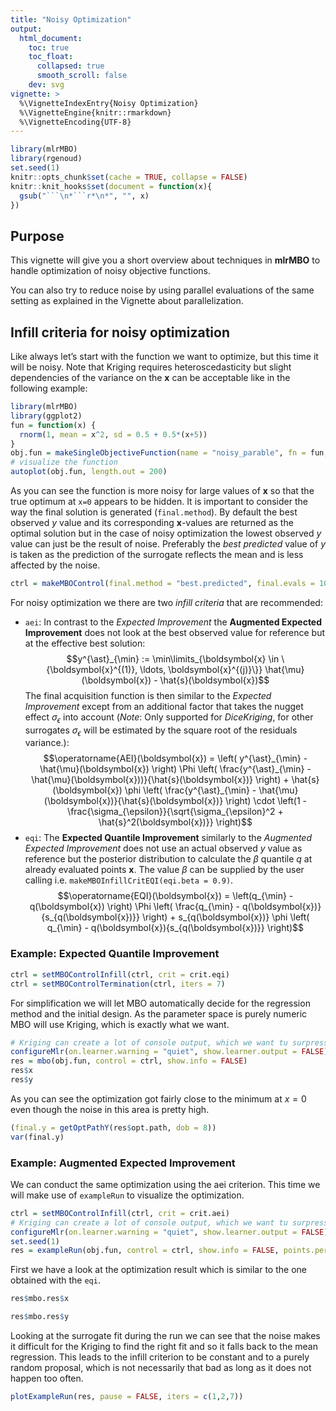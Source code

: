 ```yaml
---
title: "Noisy Optimization"
output:
  html_document:
    toc: true
    toc_float:
      collapsed: true
      smooth_scroll: false
    dev: svg
vignette: >
  %\VignetteIndexEntry{Noisy Optimization}
  %\VignetteEngine{knitr::rmarkdown}
  %\VignetteEncoding{UTF-8}
---
```


```r
library(mlrMBO)
library(rgenoud)
set.seed(1)
knitr::opts_chunk$set(cache = TRUE, collapse = FALSE)
knitr::knit_hooks$set(document = function(x){
  gsub("```\n*```r*\n*", "", x)
})
```

## Purpose

This vignette will give you a short overview about techniques in **mlrMBO** to handle optimization of noisy objective functions.

You can also try to reduce noise by using parallel evaluations of the same setting as explained in the Vignette about parallelization.

## Infill criteria for noisy optimization

Like always let's start with the function we want to optimize, but this time it will be noisy.
Note that Kriging requires heteroscedasticity but slight dependencies of the variance on the $\boldsymbol{x}$ can be acceptable like in the following example:

```r
library(mlrMBO)
library(ggplot2)
fun = function(x) {
  rnorm(1, mean = x^2, sd = 0.5 + 0.5*(x+5))
}
obj.fun = makeSingleObjectiveFunction(name = "noisy_parable", fn = fun, has.simple.signature = TRUE, par.set = makeNumericParamSet("x", 1, -5, 5), noisy = TRUE)
# visualize the function
autoplot(obj.fun, length.out = 200)
```

As you can see the function is more noisy for large values of $\boldsymbol{x}$ so that the true optimum at `x=0` appears to be hidden.
It is important to consider the way the final solution is generated (`final.method`).
By default the best observed $y$ value and its corresponding $\boldsymbol{x}$-values are returned as the optimal solution but in the case of noisy optimization the lowest observed $y$ value can just be the result of noise.
Preferably the _best predicted_ value of $y$ is taken as the prediction of the surrogate reflects the mean and is less affected by the noise.

```r
ctrl = makeMBOControl(final.method = "best.predicted", final.evals = 10)
```

For noisy optimization we there are two _infill criteria_ that are recommended:

* `aei`: In contrast to the _Expected Improvement_ the **Augmented Expected Improvement** does not look at the best observed value for reference but at the effective best solution:
$$y^{\ast}_{\min} := \min\limits_{\boldsymbol{x} \in \{\boldsymbol{x}^{(1)}, \ldots, \boldsymbol{x}^{(j)}\}} \hat{\mu}(\boldsymbol{x}) - \hat{s}(\boldsymbol{x})$$
The final acquisition function is then similar to the _Expected Improvement_ except from an additional factor that takes the nugget effect $\sigma_{\epsilon}$ into account (_Note_: Only supported for _DiceKriging_, for other surrogates $\sigma_{\epsilon}$ will be estimated by the square root of the residuals variance.):
$$\operatorname{AEI}(\boldsymbol{x}) = \left( y^{\ast}_{\min} - \hat{\mu}(\boldsymbol{x}) \right) \Phi \left( \frac{y^{\ast}_{\min} - \hat{\mu}(\boldsymbol{x}))}{\hat{s}(\boldsymbol{x})} \right) + \hat{s}(\boldsymbol{x}) \phi \left( \frac{y^{\ast}_{\min} - \hat{\mu}(\boldsymbol{x})}{\hat{s}(\boldsymbol{x})} \right) \cdot \left(1 - \frac{\sigma_{\epsilon}}{\sqrt{\sigma_{\epsilon}^2 + \hat{s}^2(\boldsymbol{x})}} \right)$$
* `eqi`: The **Expected Quantile Improvement** similarly to the _Augmented Expected Improvement_ does not use an actual observed $y$ value as reference but the posterior distribution to calculate the $\beta$ quantile $q$ at already evaluated points $\boldsymbol{x}$.
The value $\beta$ can be supplied by the user calling  i.e. `makeMBOInfillCritEQI(eqi.beta = 0.9)`.
$$\operatorname{EQI}(\boldsymbol{x}) = \left(q_{\min} - q(\boldsymbol{x}) \right) \Phi \left( \frac{q_{\min} - q(\boldsymbol{x})}{s_{q(\boldsymbol{x})}} \right) + s_{q(\boldsymbol{x})} \phi \left( q_{\min} - q(\boldsymbol{x}){s_{q(\boldsymbol{x})}} \right)$$

### Example: Expected Quantile Improvement

```r
ctrl = setMBOControlInfill(ctrl, crit = crit.eqi)
ctrl = setMBOControlTermination(ctrl, iters = 7)
```

For simplification we will let MBO automatically decide for the regression method and the initial design.
As the parameter space is purely numeric MBO will use Kriging, which is exactly what we want.

```r
# Kriging can create a lot of console output, which we want tu surpress here:
configureMlr(on.learner.warning = "quiet", show.learner.output = FALSE)
res = mbo(obj.fun, control = ctrl, show.info = FALSE)
res$x
res$y
```

As you can see the optimization got fairly close to the minimum at $x = 0$ even though the noise in this area is pretty high.

```r
(final.y = getOptPathY(res$opt.path, dob = 8))
var(final.y)
```

### Example: Augmented Expected Improvement

We can conduct the same optimization using the aei criterion.
This time we will make use of `exampleRun` to visualize the optimization.

```r
ctrl = setMBOControlInfill(ctrl, crit = crit.aei)
# Kriging can create a lot of console output, which we want tu surpress here:
configureMlr(on.learner.warning = "quiet", show.learner.output = FALSE)
set.seed(1)
res = exampleRun(obj.fun, control = ctrl, show.info = FALSE, points.per.dim = 200, noisy.evals = 1)
```

First we have a look at the optimization result which is similar to the one obtained with the `eqi`.

```r
res$mbo.res$x

res$mbo.res$y
```

Looking at the surrogate fit during the run we can see that the noise makes it difficult for the Kriging to find the right fit and so it falls back to the mean regression.
This leads to the infill criterion to be constant and to a purely random proposal, which is not necessarily that bad as long as it does not happen too often.

```r
plotExampleRun(res, pause = FALSE, iters = c(1,2,7))
```
